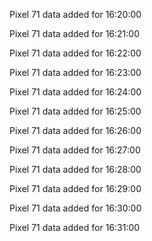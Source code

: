 Pixel 71 data added for 16:20:00

Pixel 71 data added for 16:21:00

Pixel 71 data added for 16:22:00

Pixel 71 data added for 16:23:00

Pixel 71 data added for 16:24:00

Pixel 71 data added for 16:25:00

Pixel 71 data added for 16:26:00

Pixel 71 data added for 16:27:00

Pixel 71 data added for 16:28:00

Pixel 71 data added for 16:29:00

Pixel 71 data added for 16:30:00

Pixel 71 data added for 16:31:00

